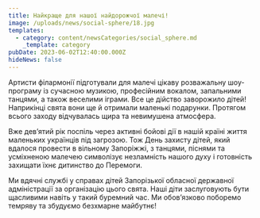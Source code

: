```yaml
---
title: Найкраще для нашої найдорожчої малечі!
image: /uploads/news/social-sphere/18.jpg
templates:
  - category: content/newsCategories/social_sphere.md
    _template: category
pubDate: 2023-06-02T12:40:00.000Z
hideNews: false
---
```


Артисти філармонії підготували для малечі цікаву розважальну шоу-програму із сучасною музикою, професійним вокалом, запальними танцями, а також веселими іграми. Все це дійство заворожило дітей! Наприкінці свята вони ще й отримали маленькі подарунки. Протягом всього заходу відчувалась щира та невимушена атмосфера. 

Вже дев’ятий рік поспіль через активні бойові дії в нашій країні життя маленьких українців під загрозою. Тож День захисту дітей, який вдалося провести в вільному Запоріжжі, з танцями, піснями та усміхненою малечею символізує незламність нашого духу і готовність захищати їхнє дитинство до Перемоги. 

Ми вдячні службі у справах дітей Запорізької обласної державної адміністрації за організацію цього свята. Наші діти заслуговують бути щасливими навіть у такий буремний час. Ми обов’язково поборемо темряву та збудуємо безхмарне майбутнє!





